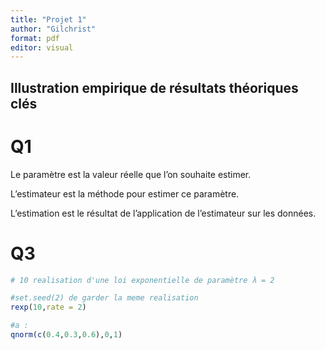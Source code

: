```yaml
---
title: "Projet 1"
author: "Gilchrist"
format: pdf
editor: visual
---
```


## Illustration empirique de résultats théoriques clés

# Q1

Le paramètre est la valeur réelle que l'on souhaite estimer.

L'estimateur est la méthode pour estimer ce paramètre.

L'estimation est le résultat de l'application de l'estimateur sur les données.

# Q3

```r
# 10 realisation d'une loi exponentielle de paramètre λ = 2

#set.seed(2) de garder la meme realisation
rexp(10,rate = 2)

#a : 
qnorm(c(0.4,0.3,0.6),0,1)
```






